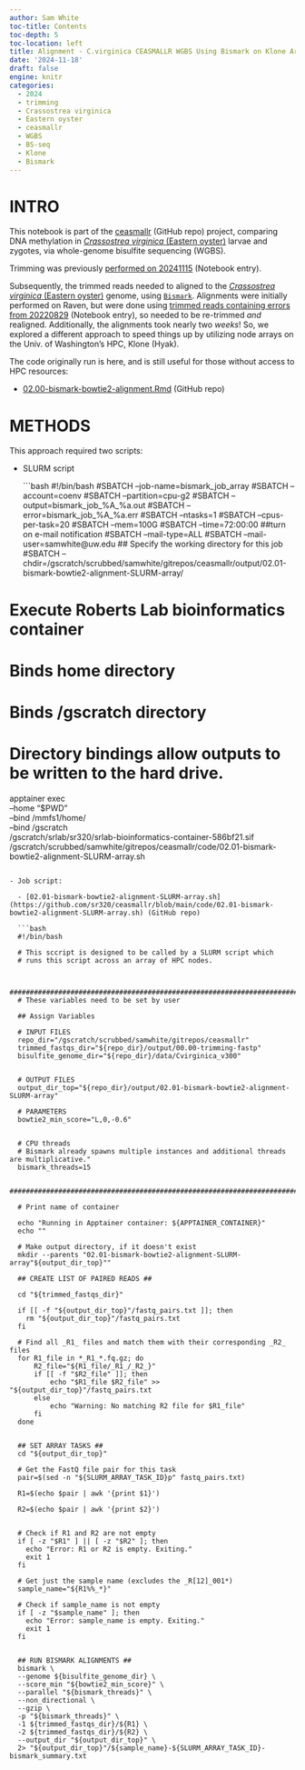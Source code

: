 ```yaml
---
author: Sam White
toc-title: Contents
toc-depth: 5
toc-location: left
title: Alignment - C.virginica CEASMALLR WGBS Using Bismark on Klone Array
date: '2024-11-18'
draft: false
engine: knitr
categories: 
  - 2024
  - trimming
  - Crassostrea virginica
  - Eastern oyster
  - ceasmallr
  - WGBS
  - BS-seq
  - Klone
  - Bismark
---
```

# INTRO

This notebook is part of the [ceasmallr](https://github.com/sr320/ceasmallr) (GitHub repo) project, comparing DNA methylation in [_Crassostrea virginica_ (Eastern oyster)](https://en.wikipedia.org/wiki/Eastern_oyster) larvae and zygotes, via whole-genome bisulfite sequencing (WGBS).

Trimming was previously [performed on 20241115](../2024-11-15-Trimming-and-QC---C.virginica-CEASMALLR-FastQs-Using-fastp-BBTools-and-FastQC-MultiQC/index.qmd) (Notebook entry).

Subsequently, the trimmed reads needed to aligned to the [_Crassostrea virginica_ (Eastern oyster)](https://en.wikipedia.org/wiki/Eastern_oyster) genome, using [`Bismark`](https://github.com/FelixKrueger/Bismark). Alignments were initially performed on Raven, but were done using [trimmed reads containing errors from 20220829](../../2022/2022-08-29-FastQ-Trimming-and-QC---C.virginica-Larval-BS-seq-Data-from-Lotterhos-Lab-and-Part-of-CEABIGR-Project-Using-fastp-on-Mox/index.qmd) (Notebook entry), so needed to be re-trimmed _and_ realigned. Additionally, the alignments took nearly two _weeks_! So, we explored a different approach to speed things up by utilizing node arrays on the Univ. of Washington's HPC, Klone (Hyak).

The code originally run is here, and is still useful for those without access to HPC resources:

- [02.00-bismark-bowtie2-alignment.Rmd](https://github.com/sr320/ceasmallr/blob/main/code/02.00-bismark-bowtie2-alignment.Rmd) (GitHub repo)

# METHODS

This approach required two scripts:

- SLURM script

  ```bash
  #!/bin/bash
#SBATCH --job-name=bismark_job_array
#SBATCH --account=coenv
#SBATCH --partition=cpu-g2
#SBATCH --output=bismark_job_%A_%a.out
#SBATCH --error=bismark_job_%A_%a.err
#SBATCH --ntasks=1
#SBATCH --cpus-per-task=20
#SBATCH --mem=100G
#SBATCH --time=72:00:00
##turn on e-mail notification
#SBATCH --mail-type=ALL
#SBATCH --mail-user=samwhite@uw.edu
## Specify the working directory for this job
#SBATCH --chdir=/gscratch/scrubbed/samwhite/gitrepos/ceasmallr/output/02.01-bismark-bowtie2-alignment-SLURM-array/

# Execute Roberts Lab bioinformatics container
# Binds home directory
# Binds /gscratch directory
# Directory bindings allow outputs to be written to the hard drive.
apptainer exec \
--home "$PWD" \
--bind /mmfs1/home/ \
--bind /gscratch \
/gscratch/srlab/sr320/srlab-bioinformatics-container-586bf21.sif \
/gscratch/scrubbed/samwhite/gitrepos/ceasmallr/code/02.01-bismark-bowtie2-alignment-SLURM-array.sh
```

- Job script:

  - [02.01-bismark-bowtie2-alignment-SLURM-array.sh](https://github.com/sr320/ceasmallr/blob/main/code/02.01-bismark-bowtie2-alignment-SLURM-array.sh) (GitHub repo)

  ```bash
  #!/bin/bash
  
  # This sccript is designed to be called by a SLURM script which
  # runs this script across an array of HPC nodes.
  
  
  ###################################################################################
  # These variables need to be set by user
  
  ## Assign Variables
  
  # INPUT FILES
  repo_dir="/gscratch/scrubbed/samwhite/gitrepos/ceasmallr"
  trimmed_fastqs_dir="${repo_dir}/output/00.00-trimming-fastp"
  bisulfite_genome_dir="${repo_dir}/data/Cvirginica_v300"
  
  
  # OUTPUT FILES
  output_dir_top="${repo_dir}/output/02.01-bismark-bowtie2-alignment-SLURM-array"
  
  # PARAMETERS
  bowtie2_min_score="L,0,-0.6"
  
  
  # CPU threads
  # Bismark already spawns multiple instances and additional threads are multiplicative."
  bismark_threads=15
  
  ###################################################################################
  
  # Print name of container
  
  echo "Running in Apptainer container: ${APPTAINER_CONTAINER}"
  echo ""
  
  # Make output directory, if it doesn't exist
  mkdir --parents "02.01-bismark-bowtie2-alignment-SLURM-array"${output_dir_top}""
  
  ## CREATE LIST OF PAIRED READS ##
  
  cd "${trimmed_fastqs_dir}"
  
  if [[ -f "${output_dir_top}"/fastq_pairs.txt ]]; then
    rm "${output_dir_top}"/fastq_pairs.txt
  fi
  
  # Find all _R1_ files and match them with their corresponding _R2_ files
  for R1_file in *_R1_*.fq.gz; do
      R2_file="${R1_file/_R1_/_R2_}"
      if [[ -f "$R2_file" ]]; then
          echo "$R1_file $R2_file" >> "${output_dir_top}"/fastq_pairs.txt
      else
          echo "Warning: No matching R2 file for $R1_file"
      fi
  done
  
  
  ## SET ARRAY TASKS ##
  cd "${output_dir_top}"
  
  # Get the FastQ file pair for this task
  pair=$(sed -n "${SLURM_ARRAY_TASK_ID}p" fastq_pairs.txt)
  
  R1=$(echo $pair | awk '{print $1}')
  
  R2=$(echo $pair | awk '{print $2}')
  
  
  # Check if R1 and R2 are not empty
  if [ -z "$R1" ] || [ -z "$R2" ]; then
    echo "Error: R1 or R2 is empty. Exiting."
    exit 1
  fi
  
  # Get just the sample name (excludes the _R[12]_001*)
  sample_name="${R1%%_*}"
  
  # Check if sample_name is not empty
  if [ -z "$sample_name" ]; then
    echo "Error: sample_name is empty. Exiting."
    exit 1
  fi
  
  
  ## RUN BISMARK ALIGNMENTS ##
  bismark \
  --genome ${bisulfite_genome_dir} \
  --score_min "${bowtie2_min_score}" \
  --parallel "${bismark_threads}" \
  --non_directional \
  --gzip \
  -p "${bismark_threads}" \
  -1 ${trimmed_fastqs_dir}/${R1} \
  -2 ${trimmed_fastqs_dir}/${R2} \
  --output_dir "${output_dir_top}" \
  2> "${output_dir_top}"/${sample_name}-${SLURM_ARRAY_TASK_ID}-bismark_summary.txt
  ```